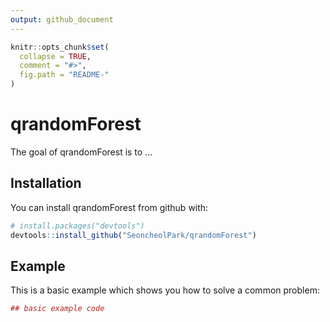 ```yaml
---
output: github_document
---
```


<!-- README.md is generated from README.Rmd. Please edit that file -->

```r
knitr::opts_chunk$set(
  collapse = TRUE,
  comment = "#>",
  fig.path = "README-"
)
```

# qrandomForest

The goal of qrandomForest is to ...

## Installation

You can install qrandomForest from github with:

```r
# install.packages("devtools")
devtools::install_github("SeoncheolPark/qrandomForest")
```

## Example

This is a basic example which shows you how to solve a common problem:

```r
## basic example code
```

